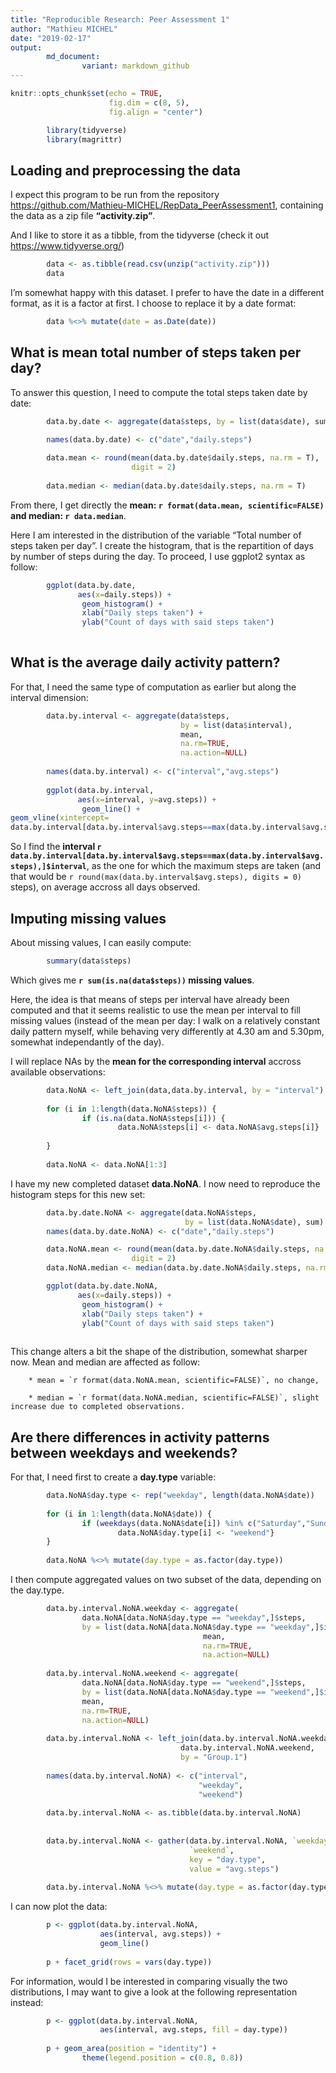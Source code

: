 ```yaml
---
title: "Reproducible Research: Peer Assessment 1"
author: "Mathieu MICHEL"
date: "2019-02-17"
output: 
        md_document:
                variant: markdown_github
---
```


```r
knitr::opts_chunk$set(echo = TRUE, 
                      fig.dim = c(8, 5),
                      fig.align = "center")

        library(tidyverse)
        library(magrittr)

```


## Loading and preprocessing the data


I expect this program to be run from the repository  <https://github.com/Mathieu-MICHEL/RepData_PeerAssessment1>, containing the data as a zip file **"activity.zip"**.

And I like to store it as a tibble, from the tidyverse (check it out <https://www.tidyverse.org/>)

```r
        data <- as.tibble(read.csv(unzip("activity.zip")))   
        data
```

I'm somewhat happy with this dataset. 
I prefer to have the date in a different format, as it is a factor at first. I choose to replace it by a date format:

```r
        data %<>% mutate(date = as.Date(date))  
```



## What is mean total number of steps taken per day?


To answer this question, I need to compute the total steps taken date by date:

```r

        data.by.date <- aggregate(data$steps, by = list(data$date), sum)
        
        names(data.by.date) <- c("date","daily.steps")

        data.mean <- round(mean(data.by.date$daily.steps, na.rm = T),
                           digit = 2)
        
        data.median <- median(data.by.date$daily.steps, na.rm = T)
```

From there, I get directly the **mean: `r format(data.mean, scientific=FALSE)`
and median: `r data.median`**.

Here I am interested in the distribution of the variable "Total number of steps taken per day". I create the histogram, that is the repartition of days by number of steps during the day. To proceed, I use ggplot2 syntax as follow:

```r
        
        ggplot(data.by.date,
               aes(x=daily.steps)) + 
                geom_histogram() +
                xlab("Daily steps taken") +
                ylab("Count of days with said steps taken")
        

```


## What is the average daily activity pattern?

For that, I need the same type of computation as earlier but along the interval dimension:

```r

        data.by.interval <- aggregate(data$steps, 
                                      by = list(data$interval), 
                                      mean,
                                      na.rm=TRUE, 
                                      na.action=NULL)
        
        names(data.by.interval) <- c("interval","avg.steps")
        
        ggplot(data.by.interval,
               aes(x=interval, y=avg.steps)) + 
                geom_line() +
geom_vline(xintercept=
data.by.interval[data.by.interval$avg.steps==max(data.by.interval$avg.steps),]$interval, color = "red") # I add a red line where the maximum value is reached

```

So I find the **interval `r data.by.interval[data.by.interval$avg.steps==max(data.by.interval$avg.steps),]$interval`**, as the one for which the maximum steps are taken (and that would be `r round(max(data.by.interval$avg.steps), digits = 0)` steps), on average accross all days observed.


## Imputing missing values


About missing values, I can easily compute:
```r
        summary(data$steps)
```

Which gives me **`r sum(is.na(data$steps))` missing values**.

Here, the idea is that means of steps per interval have already been computed and that it seems realistic to use the mean per interval to fill missing values (instead of the mean per day: I walk on a relatively constant daily pattern myself, while behaving very differently at 4.30 am and 5.30pm, somewhat independantly of the day).

I will replace NAs by the **mean for the corresponding interval** accross available observations:

```r
        data.NoNA <- left_join(data,data.by.interval, by = "interval")
        
        for (i in 1:length(data.NoNA$steps)) {
                if (is.na(data.NoNA$steps[i])) {
                        data.NoNA$steps[i] <- data.NoNA$avg.steps[i]}
                
        }
        
        data.NoNA <- data.NoNA[1:3]
```

I have my new completed dataset **data.NoNA**. I now need to reproduce the histogram steps for this new set:

```r

        data.by.date.NoNA <- aggregate(data.NoNA$steps, 
                                       by = list(data.NoNA$date), sum)
        names(data.by.date.NoNA) <- c("date","daily.steps")

        data.NoNA.mean <- round(mean(data.by.date.NoNA$daily.steps, na.rm = T),
                           digit = 2)
        data.NoNA.median <- median(data.by.date.NoNA$daily.steps, na.rm = T)

        ggplot(data.by.date.NoNA,
               aes(x=daily.steps)) + 
                geom_histogram() +
                xlab("Daily steps taken") +
                ylab("Count of days with said steps taken")
        

```

This change alters a bit the shape of the distribution, somewhat sharper now. Mean and median are affected as follow:
        
        * mean = `r format(data.NoNA.mean, scientific=FALSE)`, no change,
        
        * median = `r format(data.NoNA.median, scientific=FALSE)`, slight increase due to completed observations.


## Are there differences in activity patterns between weekdays and weekends?


For that, I need first to create a **day.type** variable: 
``` r

        data.NoNA$day.type <- rep("weekday", length(data.NoNA$date))
        
        for (i in 1:length(data.NoNA$date)) {
                if (weekdays(data.NoNA$date[i]) %in% c("Saturday","Sunday")) {
                        data.NoNA$day.type[i] <- "weekend"}
        }
   
        data.NoNA %<>% mutate(day.type = as.factor(day.type))
```

I then compute aggregated values on two subset of the data, depending on the day.type.
        

```r
        data.by.interval.NoNA.weekday <- aggregate(
                data.NoNA[data.NoNA$day.type == "weekday",]$steps, 
                by = list(data.NoNA[data.NoNA$day.type == "weekday",]$interval), 
                                           mean,
                                           na.rm=TRUE, 
                                           na.action=NULL)
        
        data.by.interval.NoNA.weekend <- aggregate(
                data.NoNA[data.NoNA$day.type == "weekend",]$steps, 
                by = list(data.NoNA[data.NoNA$day.type == "weekend",]$interval), 
                mean,
                na.rm=TRUE, 
                na.action=NULL)
        
        data.by.interval.NoNA <- left_join(data.by.interval.NoNA.weekday,
                                      data.by.interval.NoNA.weekend, 
                                      by = "Group.1")
        
        names(data.by.interval.NoNA) <- c("interval",
                                          "weekday",
                                          "weekend")
        
        data.by.interval.NoNA <- as.tibble(data.by.interval.NoNA)
        
        
        data.by.interval.NoNA <- gather(data.by.interval.NoNA, `weekday`,
                                        `weekend`,
                                        key = "day.type", 
                                        value = "avg.steps")
        
        data.by.interval.NoNA %<>% mutate(day.type = as.factor(day.type))
```

I can now plot the data:

```r
        p <- ggplot(data.by.interval.NoNA, 
                    aes(interval, avg.steps)) +
                    geom_line()
        
        p + facet_grid(rows = vars(day.type))

```

For information, would I be interested in comparing visually the two distributions, I may want to give a look at the following representation instead:


```r
        p <- ggplot(data.by.interval.NoNA, 
                    aes(interval, avg.steps, fill = day.type)) 
        
        p + geom_area(position = "identity") +
                theme(legend.position = c(0.8, 0.8))

```